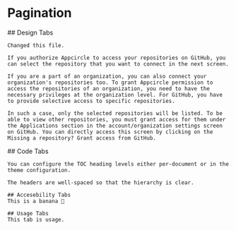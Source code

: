 
# Pagination

<Tabs>
  <TabItem value="design" label="Design" default>
    ## Design Tabs

    Changed this file.

    If you authorize Appcircle to access your repositories on GitHub, you can select the repository that you want to connect in the next screen.

    If you are a part of an organization, you can also connect your organization's repositories too. To grant Appcircle permission to access the repositories of an organization, you need to have the necessary privileges at the organization level. For GitHub, you have to provide selective access to specific repositories.

    In such a case, only the selected repositories will be listed. To be able to view other repositories, you must grant access for them under the Applications section in the account/organization settings screen on GitHub. You can directly access this screen by clicking on the Missing a repository? Grant access from GitHub.

  </TabItem>

  <TabItem value="code" label="Code">
    ## Code Tabs

    You can configure the TOC heading levels either per-document or in the theme configuration.

    The headers are well-spaced so that the hierarchy is clear.

  </TabItem>

  <TabItem value="accesebility" label="Accesebility">

    ## Accesebility Tabs
    This is a banana 🍌

  </TabItem>

  <TabItem value="usage" label="Usage">

    ## Usage Tabs
    This tab is usage.

  </TabItem>
</Tabs>
